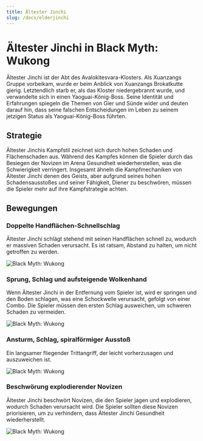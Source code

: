 ```yaml
---
title: Ältester Jinchi
slug: /docs/elderjinchi
---
```


# Ältester Jinchi in Black Myth: Wukong

Ältester Jinchi ist der Abt des Avalokitesvara-Klosters. Als Xuanzangs Gruppe vorbeikam, wurde er beim Anblick von Xuanzangs Brokatkutte gierig. Letztendlich starb er, als das Kloster niedergebrannt wurde, und verwandelte sich in einen Yaoguai-König-Boss. Seine Identität und Erfahrungen spiegeln die Themen von Gier und Sünde wider und deuten darauf hin, dass seine falschen Entscheidungen im Leben zu seinem jetzigen Status als Yaoguai-König-Boss führten.

## Strategie

Ältester Jinchis Kampfstil zeichnet sich durch hohen Schaden und Flächenschaden aus. Während des Kampfes können die Spieler durch das Besiegen der Novizen im Arena Gesundheit wiederherstellen, was die Schwierigkeit verringert. Insgesamt ähneln die Kampfmechaniken von Ältester Jinchi denen des Geists, aber aufgrund seines hohen Schadensausstoßes und seiner Fähigkeit, Diener zu beschwören, müssen die Spieler mehr auf ihre Kampfstrategie achten.

## Bewegungen

### Doppelte Handflächen-Schnellschlag

Ältester Jinchi schlägt stehend mit seinen Handflächen schnell zu, wodurch er massiven Schaden verursacht. Es ist ratsam, Abstand zu halten, um nicht getroffen zu werden.

<img src="https://image.informedainews.com/j1.gif" alt="Black Myth: Wukong"/>

### Sprung, Schlag und aufsteigende Wolkenhand

Wenn Ältester Jinchi in der Entfernung vom Spieler ist, wird er springen und den Boden schlagen, was eine Schockwelle verursacht, gefolgt von einer Combo. Die Spieler müssen den ersten Schlag ausweichen, um schweren Schaden zu vermeiden.

<img src="https://image.informedainews.com/j2.gif" alt="Black Myth: Wukong"/>

### Ansturm, Schlag, spiralförmiger Ausstoß

Ein langsamer fliegender Trittangriff, der leicht vorherzusagen und auszuweichen ist.

<img src="https://image.informedainews.com/j3.gif" alt="Black Myth: Wukong"/>

### Beschwörung explodierender Novizen

Ältester Jinchi beschwört Novizen, die den Spieler jagen und explodieren, wodurch Schaden verursacht wird. Die Spieler sollten diese Novizen priorisieren, um zu verhindern, dass Ältester Jinchi Gesundheit wiederherstellt.

<img src="https://image.informedainews.com/j4.gif" alt="Black Myth: Wukong"/>